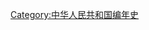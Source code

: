 {{Commonscat|2010 in China}}
{{Year in country category|2|0|1|0|中國|亞洲||}}
[[Category:中华人民共和国编年史|Category:中华人民共和国编年史]]